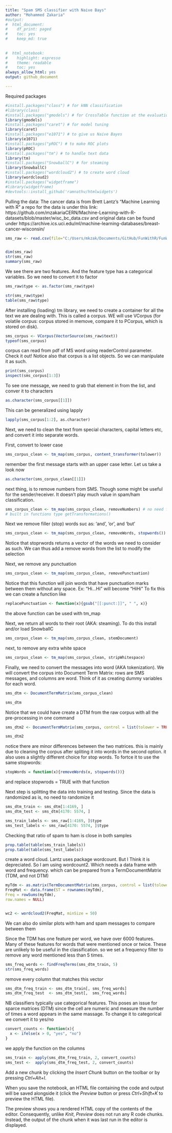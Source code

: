 ```yaml
---
title: "Spam SMS classifier with Naive Bays"
author: "Mohammed Zakaria"
#output:
#  html_document:
#    df_print: paged
#    toc: yes
#    keep_md: true
   
  
#  html_notebook:
#    highlight: espresso
#    theme: readable
#    toc: yes
always_allow_html: yes
output: github_document

---
```




Required packages
```r
#install.packages("class") # for kNN classification
#library(class)
#install.packages("gmodels") # for CrossTable function at the evaluation
library(gmodels)
#install.packages("caret") # for model tuning
library(caret)
#install.packages("e1071") # to give us Naive Bayes 
library(e1071)
#install.packages("pROC") # to make ROC plots
library(pROC)	
#install.packages("tm") # to handle text data
library(tm)
#install.packages("SnowballC") # for steaming
library(SnowballC)
#install.packages("wordcloud2") # to create word cloud
library(wordcloud2)
#install.packages("widgetframe")
#library(widgetframe)
#devtools::install_github('ramnathv/htmlwidgets')
```


Pulling the data: The cancer data is from Brett Lantz's "Machine Learning with R"
a repo for the data is under this link:
https://github.com/mzakariaCERN/Machine-Learning-with-R-datasets/blob/master/wisc_bc_data.csv
and original data can be found under
https://archive.ics.uci.edu/ml/machine-learning-databases/breast-cancer-wisconsin/
```r
sms_raw <- read.csv(file="C:/Users/mkzak/Documents/GitHub/FunWithR/FunWithR/2_NB/Data/sms_spam.csv", stringsAsFactors = FALSE)


dim(sms_raw)
str(sms_raw)
summary(sms_raw)

```

We see there are two features. And the feature type has a categorical variables. So we need to convert it to factor


```r
sms_raw$type <- as.factor(sms_raw$type)

str(sms_raw$type)
table(sms_raw$type)
```

After installing (loading) tm library, we need to create a container for all the text we are dealing with. This is called a corpus. WE will use 
VCorpus (for volatile corpus: corpus stored in memove, compare it to PCorpus, which is stored on disk).


```r
sms_corpus <- VCorpus(VectorSource(sms_raw$text))
typeof(sms_corpus)
```


corpus can read from pdf of MS word using readerControl parameter. Check it out! Notice also that corpus is a list objects. So we can manipulate it as such. 

```r
print(sms_corpus)
inspect(sms_corpus[1:3])
```


To see one message, we need to grab that element in from the list, and conver it to characters
```r
as.character(sms_corpus[[1]])

```

This can be generalized using lapply

```r
lapply(sms_corpus[1:2], as.character)
```


Next, we need to clean the text from special characters, capital letters etc, and convert it into separate words. 

First, convert to lower case

```r
sms_corpus_clean <- tm_map(sms_corpus, content_transformer(tolower))
```

remember the first message starts with an upper case letter. Let us take a look now

```r
as.character(sms_corpus_clean[[1]])
```

next thing, is to remove numbers from SMS. Though some might be useful for the sender/receiver. It doesn't play much value in spam/ham classification.

```r
sms_corpus_clean <- tm_map(sms_corpus_clean, removeNumbers) # no need for content_tranformer b/c removeNumbers is built in tm. to see other
# built in functions type getTransformations()
```


Next we remove filler (stop) words suc as: 'and', 'or', and 'but'

```r
sms_corpus_clean <- tm_map(sms_corpus_clean, removeWords, stopwords())
```

Notice that stoprwords returns a vector of the words we need to consider as such. We can thus add a remove words from the list to modify the
selection

Next, we remove any punctuation


```r
sms_corpus_clean <- tm_map(sms_corpus_clean, removePunctuation)

```

Notice that this function will join words that have punctuation marks between them without any space. Ex: "Hi...Hi" will become "HiHi"
To fix this we can create a function like

```r
replacePunctuation <- function(x){gsub("[[:punct:]]", " ", x)}
```
the above function can be used with tm_map

Next, we return all words to their root (AKA: steaming). To do this install and/or load SnowballC


```r
sms_corpus_clean <- tm_map(sms_corpus_clean, stemDocument)
```


next, to remove any extra white space
```r
sms_corpus_clean <- tm_map(sms_corpus_clean, stripWhitespace)
```

Finally, we need to convert the messages into word (AKA tokenization). We will convert the corpus into Document Term Matrix: rows are SMS 
messages, and columns are word. Think of it as creating dummy variables for each word.

```r
sms_dtm <- DocumentTermMatrix(sms_corpus_clean)

sms_dtm
```

Notice that we could have create a DTM from the raw corpus with all the pre-processing in one command
```r
sms_dtm2 <- DocumentTermMatrix(sms_corpus, control = list(tolower = TRUE, removeNumbers = TRUE, stopwords = TRUE, removePunctuation = TRUE, steaming = TRUE))

sms_dtm2
```

notice there are minor differences between the two matrices. this is mainly due to cleaning the corpus after spliting it into words in the second 
option. it also uses a slightly different choice for stop words. To fortce it to use the same stopwords:

```r
stopWords = function(x){removeWords(x, stopwords())}
```
and replace stopwrods = TRUE with that function

Next step is splitting the data into training and testing. Since the data is randomized as is, no need to randomize it

```r
sms_dtm_train <- sms_dtm[1:4169, ]
sms_dtm_test <- sms_dtm[4170: 5574, ]

sms_train_labels <- sms_raw[1:4169, ]$type
sms_test_labels <- sms_raw[4170: 5574, ]$type
```


Checking that ratio of spam to ham is close in both samples
```r
prop.table(table(sms_train_labels))
prop.table(table(sms_test_labels))
```


create a word cloud. Lantz uses package wordcount. But I Think it is depreciated. So I am using wordcount2. Which needs a data frame with 
word and frequency. which can be prepared from a TermDocumentMatrix (TDM, and not DTM)

```r
myTdm <- as.matrix(TermDocumentMatrix(sms_corpus, control = list(tolower = TRUE, removeNumbers = TRUE, stopwords = TRUE, removePunctuation = TRUE, steaming = TRUE)))
FreqMat <- data.frame(ST = rownames(myTdm),
Freq = rowSums(myTdm),
row.names = NULL)


wc2 <- wordcloud2(FreqMat, minSize = 50)

```

We can also do similar plots with ham and spam messages to compare between them


Since the TDM has one feature per word, we have over 6000 features. Many of these features for words that were mentioned once or twice. These are unlikely to be useful in the classification. so we set a frequency filter to remove any word mentioned less than 5 times.

```r
sms_freq_words <- findFreqTerms(sms_dtm_train, 5)
str(sms_freq_words)
```

remove every column that matches this vector
```r
sms_dtm_freq_train <- sms_dtm_train[, sms_freq_words]
sms_dtm_freq_test  <- sms_dtm_test[,  sms_freq_words]
```

NB classifiers typically use categorical features. This poses an issue for sparce matrices (DTM) since the cell are numeric and measure the number of times a word appears in the same massage. To change it to categorical we convert it to yes/no

```r
convert_counts <- function(x){
  x <- ifelse(x > 0, "yes", "no")
}
```


we apply the function on the columns
```r
sms_train <- apply(sms_dtm_freq_train, 2, convert_counts)
sms_test <-  apply(sms_dtm_freq_test, 2, convert_counts)
```

Add a new chunk by clicking the *Insert Chunk* button on the toolbar or by pressing *Ctrl+Alt+I*.

When you save the notebook, an HTML file containing the code and output will be saved alongside it (click the *Preview* button or press *Ctrl+Shift+K* to preview the HTML file).

The preview shows you a rendered HTML copy of the contents of the editor. Consequently, unlike *Knit*, *Preview* does not run any R code chunks. Instead, the output of the chunk when it was last run in the editor is displayed.
